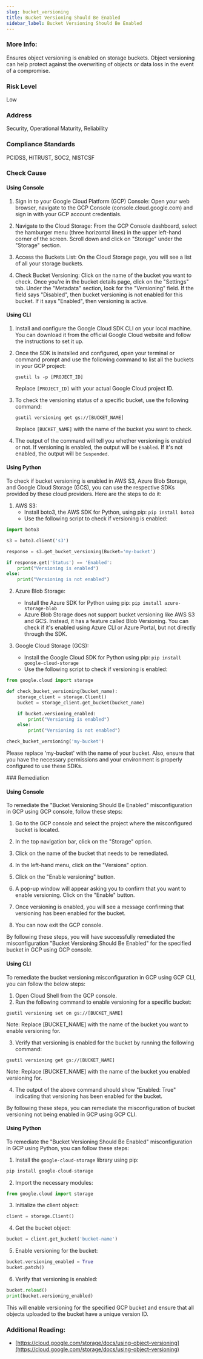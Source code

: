 ```yaml
---
slug: bucket_versioning
title: Bucket Versioning Should Be Enabled
sidebar_label: Bucket Versioning Should Be Enabled
---
```


### More Info:

Ensures object versioning is enabled on storage buckets. Object versioning can help protect against the overwriting of objects or data loss in the event of a compromise.

### Risk Level

Low

### Address

Security, Operational Maturity, Reliability

### Compliance Standards

PCIDSS, HITRUST, SOC2, NISTCSF



<Tabs><Tab title='Cause'>
### Check Cause

#### Using Console

1. Sign in to your Google Cloud Platform (GCP) Console: Open your web browser, navigate to the GCP Console (console.cloud.google.com) and sign in with your GCP account credentials.

2. Navigate to the Cloud Storage: From the GCP Console dashboard, select the hamburger menu (three horizontal lines) in the upper left-hand corner of the screen. Scroll down and click on "Storage" under the "Storage" section.

3. Access the Buckets List: On the Cloud Storage page, you will see a list of all your storage buckets. 

4. Check Bucket Versioning: Click on the name of the bucket you want to check. Once you're in the bucket details page, click on the "Settings" tab. Under the "Metadata" section, look for the "Versioning" field. If the field says "Disabled", then bucket versioning is not enabled for this bucket. If it says "Enabled", then versioning is active.

#### Using CLI

1. Install and configure the Google Cloud SDK CLI on your local machine. You can download it from the official Google Cloud website and follow the instructions to set it up.

2. Once the SDK is installed and configured, open your terminal or command prompt and use the following command to list all the buckets in your GCP project:

   ```
   gsutil ls -p [PROJECT_ID]
   ```

   Replace `[PROJECT_ID]` with your actual Google Cloud project ID.

3. To check the versioning status of a specific bucket, use the following command:

   ```
   gsutil versioning get gs://[BUCKET_NAME]
   ```

   Replace `[BUCKET_NAME]` with the name of the bucket you want to check.

4. The output of the command will tell you whether versioning is enabled or not. If versioning is enabled, the output will be `Enabled`. If it's not enabled, the output will be `Suspended`.

#### Using Python

To check if bucket versioning is enabled in AWS S3, Azure Blob Storage, and Google Cloud Storage (GCS), you can use the respective SDKs provided by these cloud providers. Here are the steps to do it:

1. AWS S3:
   - Install boto3, the AWS SDK for Python, using pip: `pip install boto3`
   - Use the following script to check if versioning is enabled:

```python
import boto3

s3 = boto3.client('s3')

response = s3.get_bucket_versioning(Bucket='my-bucket')

if response.get('Status') == 'Enabled':
    print("Versioning is enabled")
else:
    print("Versioning is not enabled")
```

2. Azure Blob Storage:
   - Install the Azure SDK for Python using pip: `pip install azure-storage-blob`
   - Azure Blob Storage does not support bucket versioning like AWS S3 and GCS. Instead, it has a feature called Blob Versioning. You can check if it's enabled using Azure CLI or Azure Portal, but not directly through the SDK.

3. Google Cloud Storage (GCS):
   - Install the Google Cloud SDK for Python using pip: `pip install google-cloud-storage`
   - Use the following script to check if versioning is enabled:

```python
from google.cloud import storage

def check_bucket_versioning(bucket_name):
    storage_client = storage.Client()
    bucket = storage_client.get_bucket(bucket_name)

    if bucket.versioning_enabled:
        print("Versioning is enabled")
    else:
        print("Versioning is not enabled")

check_bucket_versioning('my-bucket')
```

Please replace 'my-bucket' with the name of your bucket. Also, ensure that you have the necessary permissions and your environment is properly configured to use these SDKs.

</Tab>


<Tab title='Remediation'>
### Remediation

#### Using Console

To remediate the "Bucket Versioning Should Be Enabled" misconfiguration in GCP using GCP console, follow these steps:

1. Go to the GCP console and select the project where the misconfigured bucket is located.

2. In the top navigation bar, click on the "Storage" option.

3. Click on the name of the bucket that needs to be remediated.

4. In the left-hand menu, click on the "Versions" option.

5. Click on the "Enable versioning" button.

6. A pop-up window will appear asking you to confirm that you want to enable versioning. Click on the "Enable" button.

7. Once versioning is enabled, you will see a message confirming that versioning has been enabled for the bucket.

8. You can now exit the GCP console.

By following these steps, you will have successfully remediated the misconfiguration "Bucket Versioning Should Be Enabled" for the specified bucket in GCP using GCP console.

#### Using CLI

To remediate the bucket versioning misconfiguration in GCP using GCP CLI, you can follow the below steps:

1. Open Cloud Shell from the GCP console.
2. Run the following command to enable versioning for a specific bucket:

```
gsutil versioning set on gs://[BUCKET_NAME]
```

Note: Replace [BUCKET_NAME] with the name of the bucket you want to enable versioning for.

3. Verify that versioning is enabled for the bucket by running the following command:

```
gsutil versioning get gs://[BUCKET_NAME]
```

Note: Replace [BUCKET_NAME] with the name of the bucket you enabled versioning for.

4. The output of the above command should show "Enabled: True" indicating that versioning has been enabled for the bucket.

By following these steps, you can remediate the misconfiguration of bucket versioning not being enabled in GCP using GCP CLI.

#### Using Python

To remediate the "Bucket Versioning Should Be Enabled" misconfiguration in GCP using Python, you can follow these steps:

1. Install the `google-cloud-storage` library using pip:

```python
pip install google-cloud-storage
```

2. Import the necessary modules:

```python
from google.cloud import storage
```

3. Initialize the client object:

```python
client = storage.Client()
```

4. Get the bucket object:

```python
bucket = client.get_bucket('bucket-name')
```

5. Enable versioning for the bucket:

```python
bucket.versioning_enabled = True
bucket.patch()
```

6. Verify that versioning is enabled:

```python
bucket.reload()
print(bucket.versioning_enabled)
```

This will enable versioning for the specified GCP bucket and ensure that all objects uploaded to the bucket have a unique version ID.


### Additional Reading:

- [https://cloud.google.com/storage/docs/using-object-versioning](https://cloud.google.com/storage/docs/using-object-versioning) 


</Tab>
</Tabs>